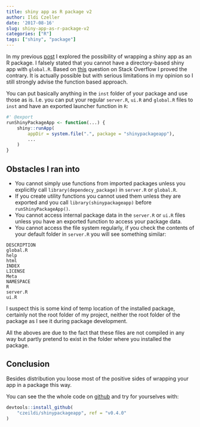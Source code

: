 ```yaml
---
title: shiny app as R package v2
author: Ildi Czeller
date: '2017-08-16'
slug: shiny-app-as-r-package-v2
categories: ["R"]
tags: ["shiny", "package"]
---
```


In my previous [post](https://www.ildiczeller.com/2017/08/09/shiny-app-as-r-package/) I explored the possibility of wrapping a shiny app as an R package. I falsely stated that you cannot have a directory-based shiny app with `global.R`. Based on [this](https://stackoverflow.com/questions/37830819/developing-shiny-app-as-a-package-and-deploying-it-to-shiny-server) question on Stack Overflow I proved the contrary. It is actually possible but with serious limitations in my opinion so I still strongly advise the function based approach.

You can put basically anything in the `inst` folder of your package and use those as is. I.e. you can put your regular `server.R`, `ui.R` and `global.R` files to `inst` and have an exported launcher function in `R`:

```r
#' @export
runShinyPackageApp <- function(...) {
    shiny::runApp(
        appDir = system.file(".", package = "shinypackageapp"),
        ...
    )
}
```


## Obstacles I ran into

* You cannot simply use functions from imported packages unless you explicitly call `library(dependecy_package)` in `server.R` or `global.R`.
* If you create utility functions you cannot used them unless they are exported and you call `library(shinypackageapp)` before `runShinyPackageApp()`.
* You cannot access internal package data in the `server.R` or `ui.R` files unless you have an exported function to access your package data.
* You cannot access the file system regularly, if you check the contents of your default folder in `server.R` you will see something similar:

```
DESCRIPTION
global.R
help
html
INDEX
LICENSE
Meta
NAMESPACE
R
server.R
ui.R
```

I suspect this is some kind of temp location of the installed package, certainly not the root folder of my project, neither the root folder of the package as I see it during package development.

All the aboves are due to the fact that these files are not compiled in any way but partly pretend to exist in the folder where you installed the package.

## Conclusion

Besides distribution you loose most of the positive sides of wrapping your app in a package this way.

You can see the the whole code on [github](https://github.com/czeildi/shinypackageapp) and try for yourselves with:

```r
devtools::install_github(
    "czeildi/shinypackageapp", ref = "v0.4.0"
)
```
